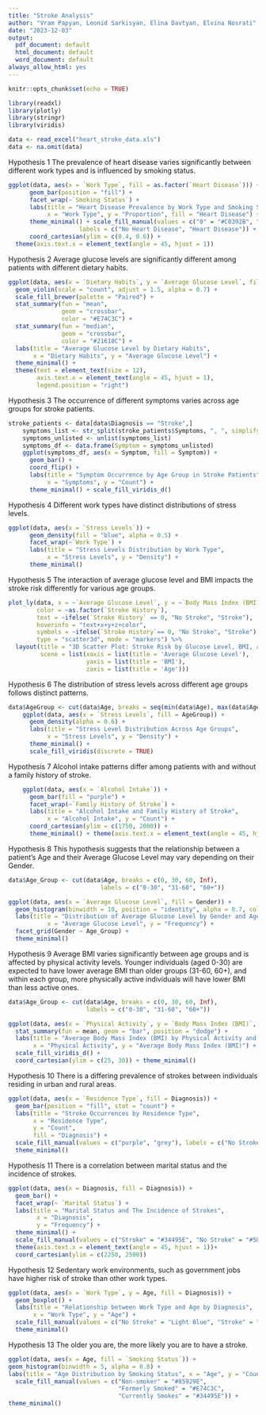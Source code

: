 ```yaml
---
title: "Stroke Analysis"
author: "Vram Papyan, Leonid Sarkisyan, Elina Davtyan, Elvina Nosrati"
date: "2023-12-03"
output:
  pdf_document: default
  html_document: default
  word_document: default
always_allow_html: yes
---
```


```r
knitr::opts_chunk$set(echo = TRUE)
```

```r
library(readxl)
library(plotly)
library(stringr)
library(viridis)
```

```r
data <- read_excel("heart_stroke_data.xls")
data <- na.omit(data)
```

Hypothesis 1 
The prevalence of heart disease varies significantly
between different work types and is influenced by smoking status.

```r
ggplot(data, aes(x = `Work Type`, fill = as.factor(`Heart Disease`))) +
      geom_bar(position = "fill") +
      facet_wrap(~`Smoking Status`) +
      labs(title = "Heart Disease Prevalence by Work Type and Smoking Status",
           x = "Work Type", y = "Proportion", fill = "Heart Disease") + 
      theme_minimal() + scale_fill_manual(values = c("0" = "#C0392B", "1" = "#AAB7B8"),
                    labels = c("No Heart Disease", "Heart Disease")) + 
      coord_cartesian(ylim = c(0.4, 0.6)) +
  theme(axis.text.x = element_text(angle = 45, hjust = 1))
```

Hypothesis 2 
Average glucose levels are significantly different among
patients with different dietary habits.

```r
ggplot(data, aes(x = `Dietary Habits`, y = `Average Glucose Level`, fill = `Dietary Habits`)) +
  geom_violin(scale = "count", adjust = 1.5, alpha = 0.7) +
  scale_fill_brewer(palette = "Paired") + 
  stat_summary(fun = "mean",
               geom = "crossbar",
               color = "#E74C3C") +
  stat_summary(fun = "median",
               geom = "crossbar",
               color = "#21618C") +
  labs(title = "Average Glucose Level by Dietary Habits",
       x = "Dietary Habits", y = "Average Glucose Level") +
  theme_minimal() +
  theme(text = element_text(size = 12), 
        axis.text.x = element_text(angle = 45, hjust = 1),
        legend.position = "right")
```

Hypothesis 3 
The occurrence of different symptoms varies across age
groups for stroke patients.

```r
stroke_patients <- data[data$Diagnosis == "Stroke",]
    symptoms_list <- str_split(stroke_patients$Symptoms, ", ", simplify = FALSE)
    symptoms_unlisted <- unlist(symptoms_list)
    symptoms_df <- data.frame(Symptom = symptoms_unlisted)
    ggplot(symptoms_df, aes(x = Symptom, fill = Symptom)) +
      geom_bar() +
      coord_flip() +
      labs(title = "Symptom Occurrence by Age Group in Stroke Patients",
           x = "Symptoms", y = "Count") +
      theme_minimal() + scale_fill_viridis_d()
```

Hypothesis 4 
Different work types have distinct distributions of stress
levels.

```r
ggplot(data, aes(x = `Stress Levels`)) +
      geom_density(fill = "blue", alpha = 0.5) +
      facet_wrap(~`Work Type`) +
      labs(title = "Stress Levels Distribution by Work Type",
           x = "Stress Levels", y = "Density") +
      theme_minimal()
```

Hypothesis 5 
The interaction of average glucose level and BMI impacts
the stroke risk differently for various age groups.

```r

plot_ly(data, x = ~`Average Glucose Level`, y = ~`Body Mass Index (BMI)`, z = ~Age, 
        color = ~as.factor(`Stroke History`), 
        text = ~ifelse(`Stroke History` == 0, "No Stroke", "Stroke"),  
        hoverinfo = "text+x+y+z+color",  
        symbols = ~ifelse(`Stroke History`== 0, "No Stroke", "Stroke"), 
        type = "scatter3d", mode = "markers") %>%
  layout(title = "3D Scatter Plot: Stroke Risk by Glucose Level, BMI, and Age",
         scene = list(xaxis = list(title = 'Average Glucose Level'),
                      yaxis = list(title = 'BMI'),
                      zaxis = list(title = 'Age')))
```

Hypothesis 6 
The distribution of stress levels across different age
groups follows distinct patterns.

```r
data$AgeGroup <- cut(data$Age, breaks = seq(min(data$Age), max(data$Age), by = 20), include.lowest = TRUE)
    ggplot(data, aes(x = `Stress Levels`, fill = AgeGroup)) +
      geom_density(alpha = 0.6) +
      labs(title = "Stress Level Distribution Across Age Groups",
           x = "Stress Levels", y = "Density") +
      theme_minimal() +
      scale_fill_viridis(discrete = TRUE)
```

Hypothesis 7 
Alcohol intake patterns differ among patients with and
without a family history of stroke.

```r
    ggplot(data, aes(x = `Alcohol Intake`)) +
      geom_bar(fill = "purple") +
      facet_wrap(~`Family History of Stroke`) +
      labs(title = "Alcohol Intake and Family History of Stroke",
           x = "Alcohol Intake", y = "Count") +
      coord_cartesian(ylim = c(1750, 2000)) +
      theme_minimal() + theme(axis.text.x = element_text(angle = 45, hjust = 1))
```

Hypothesis 8
This hypothesis suggests that the relationship between a patient's Age
and their Average Glucose Level may vary depending on their Gender. 

```r
data$Age_Group <- cut(data$Age, breaks = c(0, 30, 60, Inf),
                          labels = c("0-30", "31-60", "60+"))

ggplot(data, aes(x = `Average Glucose Level`, fill = Gender)) +
  geom_histogram(binwidth = 10, position = "identity", alpha = 0.7, color = "white") +
  labs(title = "Distribution of Average Glucose Level by Gender and Age Group",
           x = "Average Glucose Level", y = "Frequency") +
  facet_grid(Gender ~ Age_Group) +
  theme_minimal()
```

Hypothesis 9
Average BMI varies significantly between age groups and is affected by physical activity levels. Younger individuals (aged 0-30) are expected to have lower average BMI than older groups (31-60, 60+), and within each group, more physically active individuals will have lower BMI than less active ones.

```r
data$Age_Group <- cut(data$Age, breaks = c(0, 30, 60, Inf),
                      labels = c("0-30", "31-60", "60+"))

ggplot(data, aes(x = `Physical Activity`, y = `Body Mass Index (BMI)`, fill = Age_Group)) +
  stat_summary(fun = mean, geom = "bar", position = "dodge") +
  labs(title = "Average Body Mass Index (BMI) by Physical Activity and Age Group",
       x = "Physical Activity", y = "Average Body Mass Index (BMI)") +
  scale_fill_viridis_d() +
  coord_cartesian(ylim = c(25, 30)) + theme_minimal()
```

Hypothesis 10
There is a differing prevalence of strokes between individuals residing in urban and rural areas.

```r
ggplot(data, aes(x = `Residence Type`, fill = Diagnosis)) +
  geom_bar(position = "fill", stat = "count") +
  labs(title = "Stroke Occurrences by Residence Type",
       x = "Residence Type",
       y = "Count",
       fill = "Diagnosis") +
  scale_fill_manual(values = c("purple", "grey"), labels = c("No Stroke", "Stroke")) +
  theme_minimal()
```

Hypothesis 11
There is a correlation between marital status and the incidence of strokes.

```r
ggplot(data, aes(x = Diagnosis, fill = Diagnosis)) +
  geom_bar() +
  facet_wrap(~ `Marital Status`) +
  labs(title = "Marital Status and The Incidence of Strokes",
        x = "Diagnosis",
        y = "Frequency") +
  theme_minimal() +
  scale_fill_manual(values = c("Stroke" = "#34495E", "No Stroke" = "#58D68D")) +
  theme(axis.text.x = element_text(angle = 45, hjust = 1))+
  coord_cartesian(ylim = c(2250, 2500))
```

Hypothesis 12
Sedentary work environments, such as government jobs have higher risk of stroke than other work types. 

```r
ggplot(data, aes(x = `Work Type`, y = Age, fill = Diagnosis)) +
  geom_boxplot() +
  labs(title = "Relationship between Work Type and Age by Diagnosis",
       x = "Work Type", y = "Age") +
  scale_fill_manual(values = c("No Stroke" = "Light Blue", "Stroke" = "Orange")) +
  theme_minimal()
```

Hypothesis 13
The older you are, the more likely you are to have a stroke.

```r
ggplot(data, aes(x = Age, fill = `Smoking Status`)) +
geom_histogram(binwidth = 5, alpha = 0.8) +
labs(title = "Age Distribution by Smoking Status", x = "Age", y = "Count") + scale_fill_brewer(palette = "Set1") + 
  scale_fill_manual(values = c("Non-smoker" = "#85929E",    
                               "Formerly Smoked" = "#E74C3C", 
                               "Currently Smokes" = "#34495E")) +  
theme_minimal()
```


